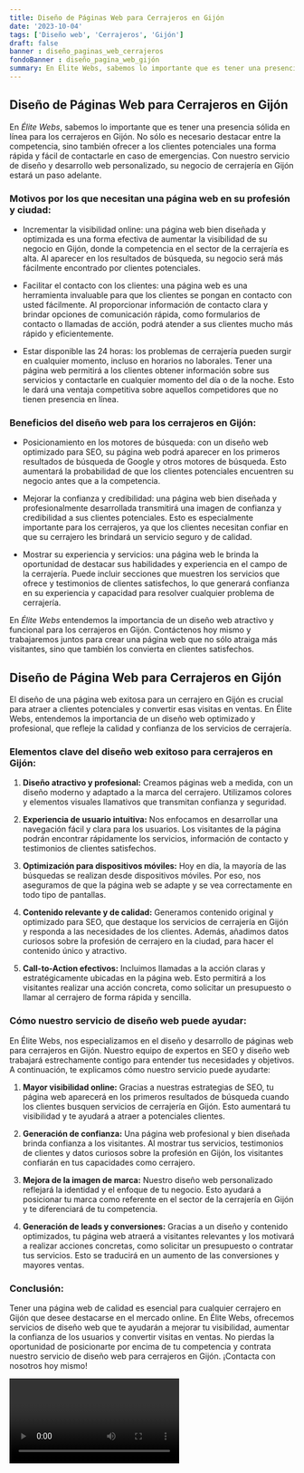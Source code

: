 ```yaml
---
title: Diseño de Páginas Web para Cerrajeros en Gijón
date: '2023-10-04'
tags: ['Diseño web', 'Cerrajeros', 'Gijón']
draft: false
banner : diseño_paginas_web_cerrajeros
fondoBanner : diseño_pagina_web_gijón
summary: En Élite Webs, sabemos lo importante que es tener una presencia sólida en línea para los cerrajeros en Gijón. No sólo es necesario destacar entre la competencia, sino también ofrecer a los clientes potenciales una forma rápida y fácil de contactarle en caso de emergencias. Con nuestro servicio de diseño y desarrollo web personalizado, su negocio de cerrajería en Gijón estará un paso adelante.
---
```


## Diseño de Páginas Web para Cerrajeros en Gijón

En *Élite Webs*, sabemos lo importante que es tener una presencia sólida en línea para los cerrajeros en Gijón. No sólo es necesario destacar entre la competencia, sino también ofrecer a los clientes potenciales una forma rápida y fácil de contactarle en caso de emergencias. Con nuestro servicio de diseño y desarrollo web personalizado, su negocio de cerrajería en Gijón estará un paso adelante.

### Motivos por los que necesitan una página web en su profesión y ciudad:

- Incrementar la visibilidad online: una página web bien diseñada y optimizada es una forma efectiva de aumentar la visibilidad de su negocio en Gijón, donde la competencia en el sector de la cerrajería es alta. Al aparecer en los resultados de búsqueda, su negocio será más fácilmente encontrado por clientes potenciales.

- Facilitar el contacto con los clientes: una página web es una herramienta invaluable para que los clientes se pongan en contacto con usted fácilmente. Al proporcionar información de contacto clara y brindar opciones de comunicación rápida, como formularios de contacto o llamadas de acción, podrá atender a sus clientes mucho más rápido y eficientemente.

- Estar disponible las 24 horas: los problemas de cerrajería pueden surgir en cualquier momento, incluso en horarios no laborales. Tener una página web permitirá a los clientes obtener información sobre sus servicios y contactarle en cualquier momento del día o de la noche. Esto le dará una ventaja competitiva sobre aquellos competidores que no tienen presencia en línea.

### Beneficios del diseño web para los cerrajeros en Gijón:

- Posicionamiento en los motores de búsqueda: con un diseño web optimizado para SEO, su página web podrá aparecer en los primeros resultados de búsqueda de Google y otros motores de búsqueda. Esto aumentará la probabilidad de que los clientes potenciales encuentren su negocio antes que a la competencia.

- Mejorar la confianza y credibilidad: una página web bien diseñada y profesionalmente desarrollada transmitirá una imagen de confianza y credibilidad a sus clientes potenciales. Esto es especialmente importante para los cerrajeros, ya que los clientes necesitan confiar en que su cerrajero les brindará un servicio seguro y de calidad.

- Mostrar su experiencia y servicios: una página web le brinda la oportunidad de destacar sus habilidades y experiencia en el campo de la cerrajería. Puede incluir secciones que muestren los servicios que ofrece y testimonios de clientes satisfechos, lo que generará confianza en su experiencia y capacidad para resolver cualquier problema de cerrajería.

En *Élite Webs* entendemos la importancia de un diseño web atractivo y funcional para los cerrajeros en Gijón. Contáctenos hoy mismo y trabajaremos juntos para crear una página web que no sólo atraiga más visitantes, sino que también los convierta en clientes satisfechos.

<GifSeo />

<Cta />

## Diseño de Página Web para Cerrajeros en Gijón

El diseño de una página web exitosa para un cerrajero en Gijón es crucial para atraer a clientes potenciales y convertir esas visitas en ventas. En Élite Webs, entendemos la importancia de un diseño web optimizado y profesional, que refleje la calidad y confianza de los servicios de cerrajería.

### Elementos clave del diseño web exitoso para cerrajeros en Gijón:

1. **Diseño atractivo y profesional:** Creamos páginas web a medida, con un diseño moderno y adaptado a la marca del cerrajero. Utilizamos colores y elementos visuales llamativos que transmitan confianza y seguridad.

2. **Experiencia de usuario intuitiva:** Nos enfocamos en desarrollar una navegación fácil y clara para los usuarios. Los visitantes de la página podrán encontrar rápidamente los servicios, información de contacto y testimonios de clientes satisfechos.

3. **Optimización para dispositivos móviles:** Hoy en día, la mayoría de las búsquedas se realizan desde dispositivos móviles. Por eso, nos aseguramos de que la página web se adapte y se vea correctamente en todo tipo de pantallas.

4. **Contenido relevante y de calidad:** Generamos contenido original y optimizado para SEO, que destaque los servicios de cerrajería en Gijón y responda a las necesidades de los clientes. Además, añadimos datos curiosos sobre la profesión de cerrajero en la ciudad, para hacer el contenido único y atractivo.

5. **Call-to-Action efectivos:** Incluimos llamadas a la acción claras y estratégicamente ubicadas en la página web. Esto permitirá a los visitantes realizar una acción concreta, como solicitar un presupuesto o llamar al cerrajero de forma rápida y sencilla.

### Cómo nuestro servicio de diseño web puede ayudar:

En Élite Webs, nos especializamos en el diseño y desarrollo de páginas web para cerrajeros en Gijón. Nuestro equipo de expertos en SEO y diseño web trabajará estrechamente contigo para entender tus necesidades y objetivos. A continuación, te explicamos cómo nuestro servicio puede ayudarte:

1. **Mayor visibilidad online:** Gracias a nuestras estrategias de SEO, tu página web aparecerá en los primeros resultados de búsqueda cuando los clientes busquen servicios de cerrajería en Gijón. Esto aumentará tu visibilidad y te ayudará a atraer a potenciales clientes.

2. **Generación de confianza:** Una página web profesional y bien diseñada brinda confianza a los visitantes. Al mostrar tus servicios, testimonios de clientes y datos curiosos sobre la profesión en Gijón, los visitantes confiarán en tus capacidades como cerrajero.

3. **Mejora de la imagen de marca:** Nuestro diseño web personalizado reflejará la identidad y el enfoque de tu negocio. Esto ayudará a posicionar tu marca como referente en el sector de la cerrajería en Gijón y te diferenciará de tu competencia.

4. **Generación de leads y conversiones:** Gracias a un diseño y contenido optimizados, tu página web atraerá a visitantes relevantes y los motivará a realizar acciones concretas, como solicitar un presupuesto o contratar tus servicios. Esto se traducirá en un aumento de las conversiones y mayores ventas.

### Conclusión:

Tener una página web de calidad es esencial para cualquier cerrajero en Gijón que desee destacarse en el mercado online. En Élite Webs, ofrecemos servicios de diseño web que te ayudarán a mejorar tu visibilidad, aumentar la confianza de los usuarios y convertir visitas en ventas. No pierdas la oportunidad de posicionarte por encima de tu competencia y contrata nuestro servicio de diseño web para cerrajeros en Gijón. ¡Contacta con nosotros hoy mismo!

<Video />

<CtaBot job='Cerrajeros' city='Gijón'/>

<Gmaps query='Gijón+españa+maps' />